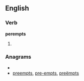==English==

===Verb===
'''perempts'''

# {{third-person singular of|[[perempt]]}}

===Anagrams===
* {{alphagram|eempprst}}
* [[preempts#English|preempts]], [[pre-empts#English|pre-empts]], [[preëmpts#English|preëmpts]]